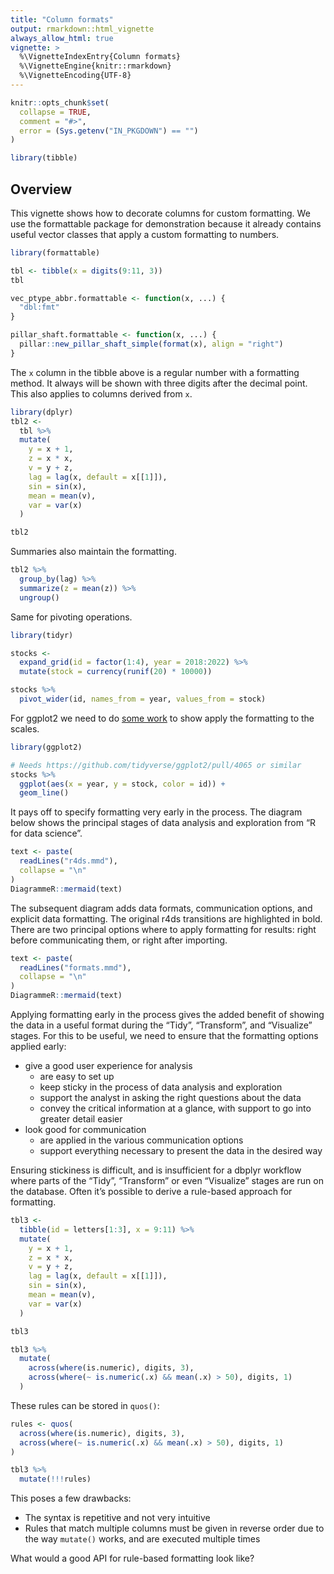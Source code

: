 ```yaml
---
title: "Column formats"
output: rmarkdown::html_vignette
always_allow_html: true
vignette: >
  %\VignetteIndexEntry{Column formats}
  %\VignetteEngine{knitr::rmarkdown}
  %\VignetteEncoding{UTF-8}
---
```


```r
knitr::opts_chunk$set(
  collapse = TRUE,
  comment = "#>",
  error = (Sys.getenv("IN_PKGDOWN") == "")
)
```

```r
library(tibble)
```

## Overview

This vignette shows how to decorate columns for custom formatting.
We use the formattable package for demonstration because it already contains useful vector classes that apply a custom formatting to numbers.

```r
library(formattable)

tbl <- tibble(x = digits(9:11, 3))
tbl
```

```r
vec_ptype_abbr.formattable <- function(x, ...) {
  "dbl:fmt"
}

pillar_shaft.formattable <- function(x, ...) {
  pillar::new_pillar_shaft_simple(format(x), align = "right")
}
```

The `x` column in the tibble above is a regular number with a formatting method.
It always will be shown with three digits after the decimal point.
This also applies to columns derived from `x`.

```r
library(dplyr)
tbl2 <-
  tbl %>%
  mutate(
    y = x + 1,
    z = x * x,
    v = y + z,
    lag = lag(x, default = x[[1]]),
    sin = sin(x),
    mean = mean(v),
    var = var(x)
  )

tbl2
```

Summaries also maintain the formatting.

```r
tbl2 %>%
  group_by(lag) %>%
  summarize(z = mean(z)) %>%
  ungroup()
```

Same for pivoting operations.


```r
library(tidyr)

stocks <-
  expand_grid(id = factor(1:4), year = 2018:2022) %>%
  mutate(stock = currency(runif(20) * 10000))

stocks %>%
  pivot_wider(id, names_from = year, values_from = stock)
```

For ggplot2 we need to do [some work](https://github.com/tidyverse/ggplot2/pull/4065) to show apply the formatting to the scales.

```r
library(ggplot2)

# Needs https://github.com/tidyverse/ggplot2/pull/4065 or similar
stocks %>%
  ggplot(aes(x = year, y = stock, color = id)) +
  geom_line()
```

It pays off to specify formatting very early in the process.
The diagram below shows the principal stages of data analysis and exploration from "R for data science".

```r
text <- paste(
  readLines("r4ds.mmd"),
  collapse = "\n"
)
DiagrammeR::mermaid(text)
```

The subsequent diagram adds data formats, communication options, and explicit data formatting.
The original r4ds transitions are highlighted in bold.
There are two principal options where to apply formatting for results: right before communicating them, or right after importing.

```r
text <- paste(
  readLines("formats.mmd"),
  collapse = "\n"
)
DiagrammeR::mermaid(text)
```

Applying formatting early in the process gives the added benefit of showing the data in a useful format during the "Tidy", "Transform", and "Visualize" stages.
For this to be useful, we need to ensure that the formatting options applied early:

- give a good user experience for analysis
    - are easy to set up
    - keep sticky in the process of data analysis and exploration
    - support the analyst in asking the right questions about the data
    - convey the critical information at a glance, with support to go into greater detail easier
- look good for communication
    - are applied in the various communication options
    - support everything necessary to present the data in the desired way

Ensuring stickiness is difficult, and is insufficient for a dbplyr workflow where parts of the "Tidy", "Transform" or even "Visualize" stages are run on the database.
Often it's possible to derive a rule-based approach for formatting.

```r
tbl3 <-
  tibble(id = letters[1:3], x = 9:11) %>%
  mutate(
    y = x + 1,
    z = x * x,
    v = y + z,
    lag = lag(x, default = x[[1]]),
    sin = sin(x),
    mean = mean(v),
    var = var(x)
  )

tbl3

tbl3 %>%
  mutate(
    across(where(is.numeric), digits, 3),
    across(where(~ is.numeric(.x) && mean(.x) > 50), digits, 1)
  )
```

These rules can be stored in `quos()`:

```r
rules <- quos(
  across(where(is.numeric), digits, 3),
  across(where(~ is.numeric(.x) && mean(.x) > 50), digits, 1)
)

tbl3 %>%
  mutate(!!!rules)
```

This poses a few drawbacks:

- The syntax is repetitive and not very intuitive
- Rules that match multiple columns must be given in reverse order due to the way `mutate()` works, and are executed multiple times

What would a good API for rule-based formatting look like?
